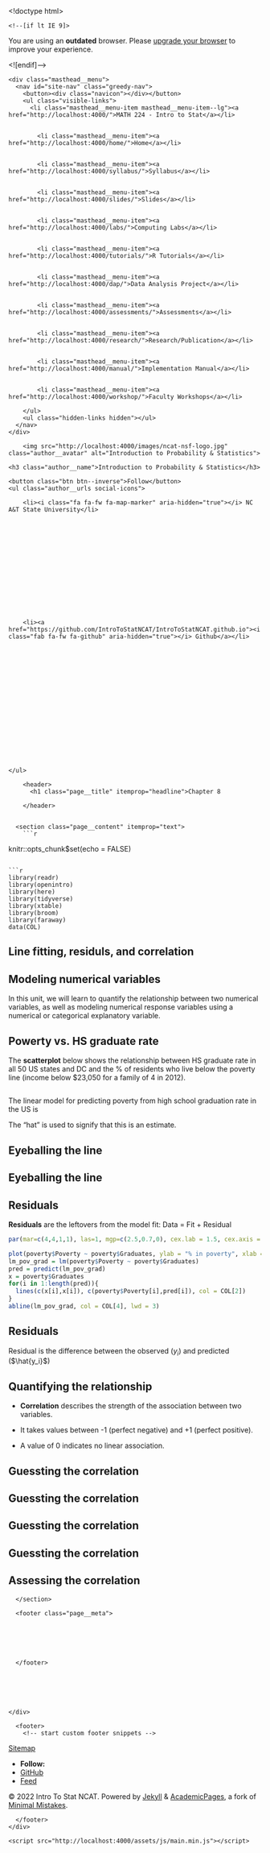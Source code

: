 

<!doctype html>
<html lang="en" class="no-js">
  <head>
    

<meta charset="utf-8">



<!-- begin SEO -->









<title>Chapter 8   MATH 224 - Intro to Stat</title>







<meta property="og:locale" content="en-US">
<meta property="og:site_name" content="MATH 224 - Intro to Stat">
<meta property="og:title" content="Chapter 8">


  <link rel="canonical" href="http://localhost:4000/files/Slides/Chapter%208/Section%208.1%20Line%20Fitting%20Residuals%20and%20Correlation/Section8.1-LineFittingResidualsAndCorrelation.rmd">
  <meta property="og:url" content="http://localhost:4000/files/Slides/Chapter%208/Section%208.1%20Line%20Fitting%20Residuals%20and%20Correlation/Section8.1-LineFittingResidualsAndCorrelation.rmd">







  

  












  <script type="application/ld+json">
    {
      "@context" : "http://schema.org",
      "@type" : "Person",
      "name" : "Intro To Stat NCAT",
      "url" : "http://localhost:4000",
      "sameAs" : null
    }
  </script>






<!-- end SEO -->


<link href="http://localhost:4000/feed.xml" type="application/atom+xml" rel="alternate" title="MATH 224 - Intro to Stat Feed">

<!-- http://t.co/dKP3o1e -->
<meta name="HandheldFriendly" content="True">
<meta name="MobileOptimized" content="320">
<meta name="viewport" content="width=device-width, initial-scale=1.0">

<script>
  document.documentElement.className = document.documentElement.className.replace(/\bno-js\b/g, '') + ' js ';
</script>

<!-- For all browsers -->
<link rel="stylesheet" href="http://localhost:4000/assets/css/main.css">

<meta http-equiv="cleartype" content="on">
    

<!-- start custom head snippets -->

<link rel="apple-touch-icon" sizes="57x57" href="http://localhost:4000/images/apple-touch-icon-57x57.png?v=M44lzPylqQ">
<link rel="apple-touch-icon" sizes="60x60" href="http://localhost:4000/images/apple-touch-icon-60x60.png?v=M44lzPylqQ">
<link rel="apple-touch-icon" sizes="72x72" href="http://localhost:4000/images/apple-touch-icon-72x72.png?v=M44lzPylqQ">
<link rel="apple-touch-icon" sizes="76x76" href="http://localhost:4000/images/apple-touch-icon-76x76.png?v=M44lzPylqQ">
<link rel="apple-touch-icon" sizes="114x114" href="http://localhost:4000/images/apple-touch-icon-114x114.png?v=M44lzPylqQ">
<link rel="apple-touch-icon" sizes="120x120" href="http://localhost:4000/images/apple-touch-icon-120x120.png?v=M44lzPylqQ">
<link rel="apple-touch-icon" sizes="144x144" href="http://localhost:4000/images/apple-touch-icon-144x144.png?v=M44lzPylqQ">
<link rel="apple-touch-icon" sizes="152x152" href="http://localhost:4000/images/apple-touch-icon-152x152.png?v=M44lzPylqQ">
<link rel="apple-touch-icon" sizes="180x180" href="http://localhost:4000/images/apple-touch-icon-180x180.png?v=M44lzPylqQ">
<link rel="icon" type="image/png" href="http://localhost:4000/images/favicon-32x32.png?v=M44lzPylqQ" sizes="32x32">
<link rel="icon" type="image/png" href="http://localhost:4000/images/android-chrome-192x192.png?v=M44lzPylqQ" sizes="192x192">
<link rel="icon" type="image/png" href="http://localhost:4000/images/favicon-96x96.png?v=M44lzPylqQ" sizes="96x96">
<link rel="icon" type="image/png" href="http://localhost:4000/images/favicon-16x16.png?v=M44lzPylqQ" sizes="16x16">
<link rel="manifest" href="http://localhost:4000/images/manifest.json?v=M44lzPylqQ">
<link rel="mask-icon" href="http://localhost:4000/images/safari-pinned-tab.svg?v=M44lzPylqQ" color="#000000">
<link rel="shortcut icon" href="/images/favicon.ico?v=M44lzPylqQ">
<meta name="msapplication-TileColor" content="#000000">
<meta name="msapplication-TileImage" content="http://localhost:4000/images/mstile-144x144.png?v=M44lzPylqQ">
<meta name="msapplication-config" content="http://localhost:4000/images/browserconfig.xml?v=M44lzPylqQ">
<meta name="theme-color" content="#ffffff">
<link rel="stylesheet" href="http://localhost:4000/assets/css/academicons.css"/>

<script type="text/x-mathjax-config"> MathJax.Hub.Config({ TeX: { equationNumbers: { autoNumber: "all" } } }); </script>
<script type="text/x-mathjax-config">
  MathJax.Hub.Config({
    tex2jax: {
      inlineMath: [ ['$','$'], ["\\(","\\)"] ],
      processEscapes: true
    }
  });
</script>
<script src='https://cdnjs.cloudflare.com/ajax/libs/mathjax/2.7.4/latest.js?config=TeX-MML-AM_CHTML' async></script>

<!-- end custom head snippets -->

  </head>

  <body>

    <!--[if lt IE 9]>
<div class="notice--danger align-center" style="margin: 0;">You are using an <strong>outdated</strong> browser. Please <a href="http://browsehappy.com/">upgrade your browser</a> to improve your experience.</div>
<![endif]-->
    

<div class="masthead">
  <div class="masthead__inner-wrap">
    <div class="masthead__menu">
      <nav id="site-nav" class="greedy-nav">
        <button><div class="navicon"></div></button>
        <ul class="visible-links">
          <li class="masthead__menu-item masthead__menu-item--lg"><a href="http://localhost:4000/">MATH 224 - Intro to Stat</a></li>
          
            
            <li class="masthead__menu-item"><a href="http://localhost:4000/home/">Home</a></li>
          
            
            <li class="masthead__menu-item"><a href="http://localhost:4000/syllabus/">Syllabus</a></li>
          
            
            <li class="masthead__menu-item"><a href="http://localhost:4000/slides/">Slides</a></li>
          
            
            <li class="masthead__menu-item"><a href="http://localhost:4000/labs/">Computing Labs</a></li>
          
            
            <li class="masthead__menu-item"><a href="http://localhost:4000/tutorials/">R Tutorials</a></li>
          
            
            <li class="masthead__menu-item"><a href="http://localhost:4000/dap/">Data Analysis Project</a></li>
          
            
            <li class="masthead__menu-item"><a href="http://localhost:4000/assessments/">Assessments</a></li>
          
            
            <li class="masthead__menu-item"><a href="http://localhost:4000/research/">Research/Publication</a></li>
          
            
            <li class="masthead__menu-item"><a href="http://localhost:4000/manual/">Implementation Manual</a></li>
          
            
            <li class="masthead__menu-item"><a href="http://localhost:4000/workshop/">Faculty Workshops</a></li>
          
        </ul>
        <ul class="hidden-links hidden"></ul>
      </nav>
    </div>
  </div>
</div>

    





<div id="main" role="main">
  


  <div class="sidebar sticky">
  



<div itemscope itemtype="http://schema.org/Person">

  <div class="author__avatar">
    
    	<img src="http://localhost:4000/images/ncat-nsf-logo.jpg" class="author__avatar" alt="Introduction to Probability & Statistics">
    
  </div>

  <div class="author__content">
    <h3 class="author__name">Introduction to Probability & Statistics</h3>
    
  </div>

  <div class="author__urls-wrapper">
    <button class="btn btn--inverse">Follow</button>
    <ul class="author__urls social-icons">
      
        <li><i class="fa fa-fw fa-map-marker" aria-hidden="true"></i> NC A&T State University</li>
      
      
      
      
      
       
      
      
      
      
      
      
      
      
      
        <li><a href="https://github.com/IntroToStatNCAT/IntroToStatNCAT.github.io"><i class="fab fa-fw fa-github" aria-hidden="true"></i> Github</a></li>
      
      
      
      
      
      
      
      
      
      
      
      
      
      
      
      
      
      
    </ul>
  </div>
</div>

  
  </div>


  <article class="page" itemscope itemtype="http://schema.org/CreativeWork">
    <meta itemprop="headline" content="Chapter 8">
    
    
    

    <div class="page__inner-wrap">
      
        <header>
          <h1 class="page__title" itemprop="headline">Chapter 8
</h1>
          
        
        
        
        
             
        
    
        </header>
      

      <section class="page__content" itemprop="text">
        ```r
knitr::opts_chunk$set(echo = FALSE)
```

```r
library(readr)
library(openintro)
library(here)
library(tidyverse)
library(xtable)
library(broom)
library(faraway)
data(COL)
```

# Line fitting, residuls, and correlation

## Modeling numerical variables

In this unit, we will learn to quantify the relationship between two numerical variables, as well as modeling numerical response variables using a numerical or categorical explanatory variable.

## Powerty vs. HS graduate rate

The **scatterplot** below shows the relationship between HS graduate rate in all 50 US states and DC and the % of residents who live below the poverty line (income below \$23,050 for a family of 4 in 2012).

\begin{columns}

\begin{column}{0.5\textwidth}
```r
poverty = read.table("dataset/poverty.txt", header = T, sep = "\t")

par(mar=c(4,4,1,1), las=1, mgp=c(2.5,0.7,0), cex.lab = 2, cex.axis = 2)
plot(poverty$Poverty ~ poverty$Graduates, ylab = "% in poverty", xlab = "% HS grad", pch=19, col=COL[1,2])

```
\end{column}

\begin{column}{0.45\textwidth}

\alert{Response variable?}

\pause

\% in poverty

\pause

\alert{Explanatory variable?}

\pause

\% HS grad

\pause

\alert{Relationship?}

\pause

Linear, negative, moderately strong

\end{column}

\end{columns}

##

The linear model for predicting poverty from high school graduation rate in the US is

\centering{$\hat{\text{poverty}} = 64.78-0.62 \times HS_{grad}$}

\raggedright The "hat" is used to signify that this is an estimate.

##

\alert{The high school graduate rate in Georgia is 85.1\%. What poverty level does the model predict for this state?}

\pause

\centering{$64.78-0.62 \times 85.1 = 12.018$}

## Eyeballing the line

\begin{columns}

\begin{column}{0.35\textwidth}

\alert{Which of the following appears to be the line that best fits the linear relationship between \% in poverty and \% HS grad? Choose one}

\end{column}

\begin{column}{0.6\textwidth}

```r
par(mar=c(4,4,1,1), las=1, mgp=c(2.5,0.7,0), cex.lab = 1.5, cex.axis = 1.5)

plot(poverty$Poverty ~ poverty$Graduates, ylab = "% in poverty", xlab = "% HS grad", pch=19, col=COL[1,2])
abline(lm(poverty$Poverty ~ poverty$Graduates), col = COL[4], lwd = 3, lty = 1)

y1 = lm(poverty$Poverty ~ poverty$Graduates)$coefficients[1] + 2 + (1.1 * lm(poverty$Poverty ~ poverty$Graduates)$coefficients[2]) * poverty$Graduates
abline(lm(y1 ~ poverty$Graduates), lwd = 3, col = COL[2], lty = 2)

abline(h = 14, lwd = 3, col = COL[5], lty = 3)

y2 = 114 - (12/10) * seq(70,100,1)
abline(lm(y2 ~ seq(70,100,1)), lwd = 3, col = COL[3], lty = 4)

legend("topright", inset = 0.05, c("(a)","(b)","(c)", "(d)"), 
       col = c(COL[4],COL[2],COL[5],COL[3]), lwd = 3, lty = c(1,2,3,4))
```

\end{column}

\end{columns}

## Eyeballing the line

\begin{columns}

\begin{column}{0.35\textwidth}

\alert{Which of the following appears to be the line that best fits the linear relationship between \% in poverty and \% HS grad? Choose one}

\textcolor{blue}{Answer:} \textcolor{blue}{(a) Solid Red Line}

\end{column}

\begin{column}{0.6\textwidth}

```r
par(mar=c(4,4,1,1), las=1, mgp=c(2.5,0.7,0), cex.lab = 1.5, cex.axis = 1.5)

plot(poverty$Poverty ~ poverty$Graduates, ylab = "% in poverty", xlab = "% HS grad", pch=19, col=COL[1,2])
abline(lm(poverty$Poverty ~ poverty$Graduates), col = COL[4], lwd = 3, lty = 1)

y1 = lm(poverty$Poverty ~ poverty$Graduates)$coefficients[1] + 2 + (1.1 * lm(poverty$Poverty ~ poverty$Graduates)$coefficients[2]) * poverty$Graduates
abline(lm(y1 ~ poverty$Graduates), lwd = 3, col = COL[2], lty = 2)

abline(h = 14, lwd = 3, col = COL[5], lty = 3)

y2 = 114 - (12/10) * seq(70,100,1)
abline(lm(y2 ~ seq(70,100,1)), lwd = 3, col = COL[3], lty = 4)

legend("topright", inset = 0.05, c("(a)","(b)","(c)", "(d)"), 
       col = c(COL[4],COL[2],COL[5],COL[3]), lwd = 3, lty = c(1,2,3,4))
```

\end{column}

\end{columns}

## Residuals

**Residuals** are the leftovers from the model fit: Data = Fit + Residual

```r
par(mar=c(4,4,1,1), las=1, mgp=c(2.5,0.7,0), cex.lab = 1.5, cex.axis = 1.5)

plot(poverty$Poverty ~ poverty$Graduates, ylab = "% in poverty", xlab = "% HS grad", pch=19, col=COL[1,2], cex.lab = 2, cex.axis = 2)
lm_pov_grad = lm(poverty$Poverty ~ poverty$Graduates)
pred = predict(lm_pov_grad)
x = poverty$Graduates
for(i in 1:length(pred)){
  lines(c(x[i],x[i]), c(poverty$Poverty[i],pred[i]), col = COL[2])
}
abline(lm_pov_grad, col = COL[4], lwd = 3)
```

## Residuals

Residual is the difference between the observed ($y_i$) and predicted ($\hat{y_i}$)

\centering{$e_i = y_i - \hat{y_i}$}

\begin{columns}

\begin{column}{0.5\textwidth}
```r
par(mar=c(4,4,1,1), las=1, mgp=c(2.5,0.7,0), cex.lab = 1.5, cex.axis = 1.5)

plot(poverty$Poverty ~ poverty$Graduates, ylab = "% in poverty", xlab = "% HS grad", pch=19, col=COL[1,2], cex.axis = 2, cex.lab = 2)
lm_pov_grad = lm(poverty$Poverty ~ poverty$Graduates)

pred = predict(lm_pov_grad)
x = poverty$Graduates

for(i in c(9,40)){
  lines(c(x[i],x[i]), c(poverty$Poverty[i],pred[i]), col = COL[2])
  text(x[i]+0.5, poverty$Poverty[i], "y", cex = 1.5, col = "blue")
  text(x[i]+1.2, mean(c(poverty$Poverty[i],pred[i])), as.character(round(poverty$Poverty[i] - pred[i],2)), cex = 3, col = "orange")
  text(x[i]-0.5, pred[i], expression(hat(y)), cex = 2, col = COL[4])
}
text(x[9], poverty$Poverty[9] + 0.5, "DC", col = COL[2],cex = 1.8)
text(x[40], poverty$Poverty[40] - 0.5, "RI", col = COL[2],cex = 1.8)

abline(lm_pov_grad, col = COL[4], lwd = 3)
```
\end{column}

\begin{column}{0.45\textwidth}

\pause

\begin{itemize}

\item \% living in poverty in DC is 5.44\% more than predicted.

\pause

\item \% living in poverty in RI is 4.16\% less than predicted.

\end{itemize}

\end{column}

\end{columns}

## Quantifying the relationship

- **Correlation** describes the strength of the \underline{linear} association between two variables.

\pause

- It takes values between -1 (perfect negative) and +1 (perfect positive).

\pause

- A value of 0 indicates no linear association.

## Guessting the correlation

\alert{Which of the following is the best guess for the correlation between \% in poverty and \% HS grad?}

\begin{columns}

\begin{column}{0.3\textwidth}

A) 0.6

B) -0.75

C) -0.1

D) 0.02

C) -1.5

\end{column}

\begin{column}{0.65\textwidth}

```r
par(mar=c(4,4,1,1), las=1, mgp=c(2.5,0.7,0), cex.lab = 2, cex.axis = 2)
plot(poverty$Poverty ~ poverty$Graduates, ylab = "% in poverty", xlab = "% HS grad", pch=19, col=COL[1,2])
lm_pov_grad = lm(poverty$Poverty ~ poverty$Graduates)
abline(lm_pov_grad, col = COL[4], lwd = 3)
```

\end{column}

\end{columns}

## Guessting the correlation

\alert{Which of the following is the best guess for the correlation between \% in poverty and \% HS grad?}

\begin{columns}

\begin{column}{0.3\textwidth}

A) 0.6

B) \textcolor{red}{-0.75}

C) -0.1

D) 0.02

C) -1.5

\end{column}

\begin{column}{0.65\textwidth}

```r
par(mar=c(4,4,1,1), las=1, mgp=c(2.5,0.7,0), cex.lab = 2, cex.axis = 2)
plot(poverty$Poverty ~ poverty$Graduates, ylab = "% in poverty", xlab = "% HS grad", pch=19, col=COL[1,2])
lm_pov_grad = lm(poverty$Poverty ~ poverty$Graduates)
abline(lm_pov_grad, col = COL[4], lwd = 3)
```

\end{column}

\end{columns}


## Guessting the correlation

\alert{Which of the following is the best guess for the correlation between \% in poverty and \% female householder, no husband present?}

\begin{columns}

\begin{column}{0.3\textwidth}

A) 0.1

B) -0.6

C) -0.4

D) 0.9

C) 0.5

\end{column}

\begin{column}{0.65\textwidth}

```r
par(mar=c(4,4,1,1), las=1, mgp=c(2.5,0.7,0), cex.lab = 2, cex.axis = 2)
plot(poverty$Poverty ~ poverty$PercentFemaleHouseholderNoHusbandPresent, ylab = "% in poverty", xlab = "% female householder, no husband present", pch=19, col=COL[1,2])

```

\end{column}

\end{columns}

## Guessting the correlation

\alert{Which of the following is the best guess for the correlation between \% in poverty and \% female householder, no husband present?}

\begin{columns}

\begin{column}{0.3\textwidth}

A) 0.1

B) -0.6

C) -0.4

D) 0.9

C) \textcolor{red}{0.5}

\end{column}

\begin{column}{0.65\textwidth}

```r
par(mar=c(4,4,1,1), las=1, mgp=c(2.5,0.7,0), cex.lab = 2, cex.axis = 2)
plot(poverty$Poverty ~ poverty$PercentFemaleHouseholderNoHusbandPresent, ylab = "% in poverty", xlab = "% female householder, no husband present", pch=19, col=COL[1,2])

```

\end{column}

\end{columns}

## Assessing the correlation

\alert{Which of the following has the strongest correlation, i.e. correlation coeeficient closest to +1 or -1?}

\begin{columns}

\begin{column}{0.65\textwidth}

```r
set.seed(179)

# 4 scatterplots

x = seq(0,10,0.1)
yNonLin = (x-3)^2 - 4 + rnorm(length(x), mean = 0, sd = 1)
yPosLinStrong = 3*x + 10 + rnorm(length(x), mean = 0, sd = 2)
yPosLinWeak = 3*x + 10 + rnorm(length(x), mean = 0, sd = 20)
yNegLinWeak = -3*x + 10 + rnorm(length(x), mean = 0, sd = 5)

par(mar=c(2,1,1,1), las=1, mgp=c(0.5,0.7,0), mfrow = c(2,2), cex.lab = 2, cex.axis = 2)

plot(yNonLin ~ x, ylab = "", xlab = "(a)", pch=19, col=COL[1,2], axes = FALSE)
box()

plot(yPosLinStrong ~ x, ylab = "", xlab = "(b)", pch=19, col=COL[1,2], axes = FALSE)
box()

plot(yPosLinWeak ~ x, ylab = "", xlab = "(c)", pch=19, col=COL[1,2], axes = FALSE)
box()

plot(yNegLinWeak ~ x, ylab = "", xlab = "(d)", pch=19, col=COL[1,2], axes = FALSE)
box()
```

\end{column}

\begin{column}{0.3\textwidth}

\pause

\alert{(b) \rightarrow correlation means \underline{linear} association}

\end{column}

\end{columns}

        
      </section>

      <footer class="page__meta">
        
        




      </footer>

      

      


    </div>

    
  </article>

  
  
</div>


    <div class="page__footer">
      <footer>
        <!-- start custom footer snippets -->
<a href="/sitemap/">Sitemap</a>
<!-- end custom footer snippets -->

        

<div class="page__footer-follow">
  <ul class="social-icons">
    
      <li><strong>Follow:</strong></li>
    
    
    
    
      <li><a href="http://github.com/IntroToStatNCAT/IntroToStatNCAT.github.io"><i class="fab fa-github" aria-hidden="true"></i> GitHub</a></li>
    
    
    <li><a href="http://localhost:4000/feed.xml"><i class="fa fa-fw fa-rss-square" aria-hidden="true"></i> Feed</a></li>
  </ul>
</div>

<div class="page__footer-copyright">&copy; 2022 Intro To Stat NCAT. Powered by <a href="http://jekyllrb.com" rel="nofollow">Jekyll</a> &amp; <a href="https://github.com/academicpages/academicpages.github.io">AcademicPages</a>, a fork of <a href="https://mademistakes.com/work/minimal-mistakes-jekyll-theme/" rel="nofollow">Minimal Mistakes</a>.</div>

      </footer>
    </div>

    <script src="http://localhost:4000/assets/js/main.min.js"></script>




  <script>
  (function(i,s,o,g,r,a,m){i['GoogleAnalyticsObject']=r;i[r]=i[r]||function(){
  (i[r].q=i[r].q||[]).push(arguments)},i[r].l=1*new Date();a=s.createElement(o),
  m=s.getElementsByTagName(o)[0];a.async=1;a.src=g;m.parentNode.insertBefore(a,m)
  })(window,document,'script','//www.google-analytics.com/analytics.js','ga');

  ga('create', '', 'auto');
  ga('send', 'pageview');
</script>






  </body>
</html>


